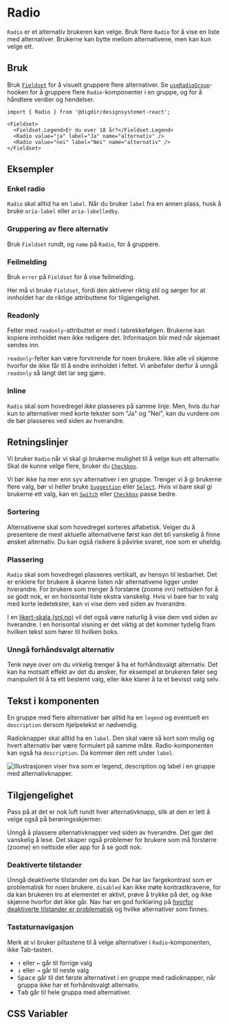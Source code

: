 
<Meta of={RadioStories} />

# Radio

`Radio` er et alternativ brukeren kan velge. Bruk flere `Radio` for å vise en liste med alternativer. Brukerne kan bytte mellom alternativene, men kan kun velge ett.

<Primary />
<Controls />

## Bruk
Bruk [`Fieldset`](/docs/komponenter-fieldset--docs) for å visuelt gruppere flere alternativer.
Se [`useRadioGroup`](/docs/utilities-useradiogroup--docs)-hooken for å gruppere flere `Radio`-komponenter i en gruppe, og for å håndtere verdier og hendelser.

```tsx
import { Radio } from '@digdir/designsystemet-react';

<Fieldset>
  <Fieldset.Legend>Er du over 18 år?</Fieldset.Legend>
  <Radio value="ja" label="Ja" name="alternativ" />
  <Radio value="nei" label="Nei" name="alternativ" />
</Fieldset>
```

## Eksempler

### Enkel radio

`Radio` skal alltid ha en `label`. Når du bruker `label` fra en annen plass, husk å bruke `aria-label` eller `aria-labelledby`.

<Canvas of={RadioStories.AriaLabel} />

### Gruppering av flere alternativ

Bruk `Fieldset` rundt, og `name` på `Radio`, for å gruppere.

<Canvas of={RadioStories.Group} />

### Feilmelding

Bruk `error` på `Fieldset` for å vise feilmelding.

Her må vi bruke `Fieldset`, fordi den aktiverer riktig stil og sørger for at innholdet har de riktige attributtene for tilgjengelighet.

<Canvas of={RadioStories.WithError} />

### Readonly

Felter med `readonly`-attributtet er med i tabrekkefølgen. Brukerne kan kopiere innholdet men ikke redigere det. Informasjon blir med når skjemaet sendes inn.

`readonly`-felter kan være forvirrende for noen brukere. Ikke alle vil skjønne hvorfor de ikke får til å endre innholdet i feltet. Vi anbefaler derfor å unngå `readonly` så langt det lar seg gjøre.

<Canvas of={RadioStories.ReadOnly} />

### Inline

`Radio` skal som hovedregel *ikke* plasseres på samme linje. Men, hvis du har kun to alternativer med korte tekster som "Ja" og "Nei", kan du vurdere om de bør plasseres ved siden av hverandre. 

<Canvas of={RadioStories.Inline} />

## Retningslinjer

Vi bruker `Radio` når vi skal gi brukerne mulighet til å velge kun ett alternativ. Skal de kunne velge flere, bruker du [`Checkbox`](/docs/komponenter-checkbox--docs).

Vi bør ikke ha mer enn syv alternativer i en gruppe. Trenger vi å gi brukerne flere valg, bør vi heller bruke [`Suggestion`](/docs/komponenter-suggestion--docs) eller [`Select`](/docs/komponenter-select--docs). Hvis vi bare skal gi brukerne ett valg, kan en [`Switch`](/docs/komponenter-switch--docs) eller [`Checkbox`](/docs/komponenter-checkbox--docs) passe bedre.

### Sortering

Alternativene skal som hovedregel sorteres alfabetisk. Velger du å presentere de mest aktuelle alternativene først kan det bli vanskelig å finne ønsket alternativ. Du kan også risikere å påvirke svaret, noe som er uheldig.

### Plassering

`Radio` skal som hovedregel plasseres vertikalt, av hensyn til lesbarhet. Det er enklere for brukere å skanne listen når alternativene ligger under hverandre. For brukere som trenger å forstørre (zoome inn) nettsiden for å se godt nok, er en horisontal liste ekstra vanskelig. Hvis vi bare har to valg med korte ledetekster, kan vi vise dem ved siden av hverandre. 

I en [likert-skala (snl.no)](https://snl.no/Likert-skala) vil det også være naturlig å vise dem ved siden av hverandre. I en horisontal visning er det viktig at det kommer tydelig fram hvilken tekst som hører til hvilken boks.

### Unngå forhåndsvalgt alternativ

Tenk nøye over om du virkelig trenger å ha et forhåndsvalgt alternativ. Det kan ha motsatt effekt av det du ønsker, for eksempel at brukeren føler seg manipulert til å ta ett bestemt valg, eller ikke klarer å ta et bevisst valg selv.

## Tekst i komponenten

En gruppe med flere alternativer bør alltid ha en `legend` og eventuelt en `description` dersom hjelpetekst er nødvendig.

Radioknapper skal alltid ha en `label`. Den skal være så kort som mulig og hvert alternativ bør være formulert på samme måte. Radio-komponenten kan også ha `description`. Da kommer den rett under `label`.

<img
  src='/img/component-guidelines/radio/radio-anatomy.png'
  alt='Illustrasjonen viser hva som er legend, description og label i en gruppe med alternativknapper.'
/>

## Tilgjengelighet

Pass på at det er nok luft rundt hver alternativknapp, slik at den er lett å velge også på berøringsskjermer.

Unngå å plassere alternativknapper ved siden av hverandre. Det gjør det vanskelig å lese. Det skaper også problemer for brukere som må forstørre (zoome) en nettside eller app for å se godt nok.

### Deaktiverte tilstander
Unngå deaktiverte tilstander om du kan. De har lav fargekontrast som er problematisk for noen brukere. `disabled` kan ikke møte kontrastkravene, for da kan brukeren tro at elementet er aktivt, prøve å trykke på det, og ikke skjønne hvorfor det ikke går. Nav har en god forklaring på [hvorfor deaktiverte tilstander er problematisk](https://aksel.nav.no/god-praksis/artikler/deaktiverte-tilstander) og hvilke alternativer som finnes.

### Tastaturnavigasjon
Merk at vi bruker piltastene til å velge alternativer i `Radio`-komponenten, ikke Tab-tasten.

- <kbd data-icon>↑</kbd> eller <kbd data-icon>←</kbd> går til forrige valg
- <kbd data-icon>↓</kbd> eller <kbd data-icon>→</kbd> går til neste valg
- <kbd>Space</kbd> går til det første alternativet i en gruppe med
  radioknapper, når gruppa ikke har et forhåndsvalgt alternativ.
- <kbd>Tab</kbd> går til hele gruppa med alternativer.

## CSS Variabler

<CssVariables css={css} />

